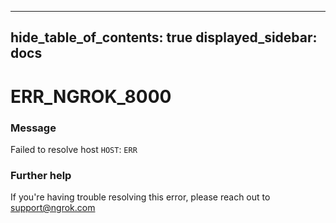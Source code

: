 

---
hide_table_of_contents: true
displayed_sidebar: docs
---


# ERR_NGROK_8000

### Message
Failed to resolve host `HOST`: `ERR`

<ErrorDetails error="err_ngrok_8000" />



### Further help
If you're having trouble resolving this error, please reach out to [support@ngrok.com](mailto:support@ngrok.com?subject=Help%20with%20ERR_NGROK_8000)

